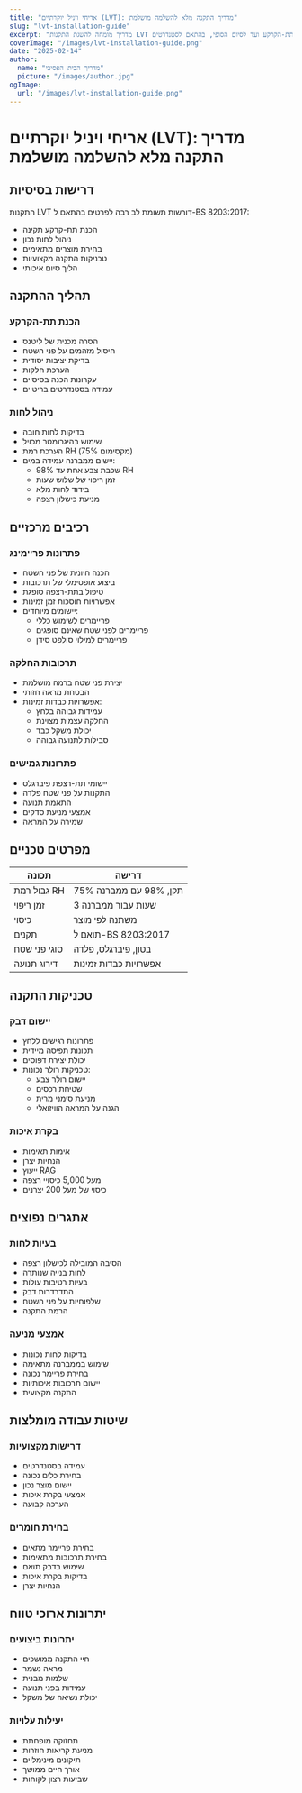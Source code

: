 ```yaml
---
title: "אריחי ויניל יוקרתיים (LVT): מדריך התקנה מלא להשלמה מושלמת"
slug: "lvt-installation-guide"
excerpt: "מדריך מומחה להשגת התקנות LVT מושלמות: מהכנת תת-הקרקע ועד לסיום הסופי, בהתאם לסטנדרטים BS 8203:2017 לתוצאות ארוכות טווח."
coverImage: "/images/lvt-installation-guide.png"
date: "2025-02-14"
author:
  name: "מדריך הבית הפסיבי"
  picture: "/images/author.jpg"
ogImage:
  url: "/images/lvt-installation-guide.png"
---
```


# אריחי ויניל יוקרתיים (LVT): מדריך התקנה מלא להשלמה מושלמת

## דרישות בסיסיות

התקנות LVT דורשות תשומת לב רבה לפרטים בהתאם ל-BS 8203:2017:

- הכנת תת-קרקע תקינה
- ניהול לחות נכון
- בחירת מוצרים מתאימים
- טכניקות התקנה מקצועיות
- הליך סיום איכותי

## תהליך ההתקנה

### הכנת תת-הקרקע
- הסרה מכנית של ליטנס
- חיסול מזהמים על פני השטח
- בדיקת יציבות יסודית
- הערכת חלקות
- עקרונות הכנה בסיסיים
- עמידה בסטנדרטים בריטיים

### ניהול לחות
- בדיקות לחות חובה
- שימוש בהיגרומטר מכויל
- הערכת רמת RH (מקסימום 75%)
- יישום ממברנה עמידה במים:
  - שכבת צבע אחת עד 98% RH
  - זמן ריפוי של שלוש שעות
  - בידוד לחות מלא
  - מניעת כישלון רצפה

## רכיבים מרכזיים

### פתרונות פריימינג
- הכנה חיונית של פני השטח
- ביצוע אופטימלי של תרכובות
- טיפול בתת-רצפה סופגת
- אפשרויות חוסכות זמן זמינות
- יישומים מיוחדים:
  - פריימרים לשימוש כללי
  - פריימרים לפני שטח שאינם סופגים
  - פריימרים למילוי סולפט סידן

### תרכובות החלקה
- יצירת פני שטח ברמה מושלמת
- הבטחת מראה חזותי
- אפשרויות כבדות זמינות:
  - עמידות גבוהה בלחץ
  - החלקה עצמית מצוינת
  - יכולת משקל כבד
  - סבילות לתנועה גבוהה

### פתרונות גמישים
- יישומי תת-רצפת פיברגלס
- התקנות על פני שטח פלדה
- התאמת תנועה
- אמצעי מניעת סדקים
- שמירה על המראה

## מפרטים טכניים

| תכונה | דרישה |
|---------|-------------|
| גבול רמת RH | 75% תקן, 98% עם ממברנה |
| זמן ריפוי | 3 שעות עבור ממברנה |
| כיסוי | משתנה לפי מוצר |
| תקנים | תואם ל-BS 8203:2017 |
| סוגי פני שטח | בטון, פיברגלס, פלדה |
| דירוג תנועה | אפשרויות כבדות זמינות |

## טכניקות התקנה

### יישום דבק
- פתרונות רגישים ללחץ
- תכונות תפיסה מיידית
- יכולת יצירת דפוסים
- טכניקות רולר נכונות:
  - יישום רולר צבע
  - שטיחת רכסים
  - מניעת סימני מרית
  - הגנה על המראה הוויזואלי

### בקרת איכות
- אימות תאימות
- הנחיות יצרן
- ייעוץ RAG
- מעל 5,000 כיסויי רצפה
- כיסוי של מעל 200 יצרנים

## אתגרים נפוצים

### בעיות לחות
- הסיבה המובילה לכישלון רצפה
- לחות בנייה שנותרה
- בעיות רטיבות עולות
- התדרדרות דבק
- שלפוחיות על פני השטח
- הרמת התקנה

### אמצעי מניעה
- בדיקות לחות נכונות
- שימוש בממברנה מתאימה
- בחירת פריימר נכונה
- יישום תרכובות איכותיות
- התקנה מקצועית

## שיטות עבודה מומלצות

### דרישות מקצועיות
- עמידה בסטנדרטים
- בחירת כלים נכונה
- יישום מוצר נכון
- אמצעי בקרת איכות
- הערכה קבועה

### בחירת חומרים
- בחירת פריימר מתאים
- בחירת תרכובות מתאימות
- שימוש בדבק תואם
- בדיקות בקרת איכות
- הנחיות יצרן

## יתרונות ארוכי טווח

### יתרונות ביצועים
- חיי התקנה ממושכים
- מראה נשמר
- שלמות מבנית
- עמידות בפני תנועה
- יכולת נשיאה של משקל

### יעילות עלויות
- תחזוקה מופחתת
- מניעת קריאות חוזרות
- תיקונים מינימליים
- אורך חיים ממושך
- שביעות רצון לקוחות